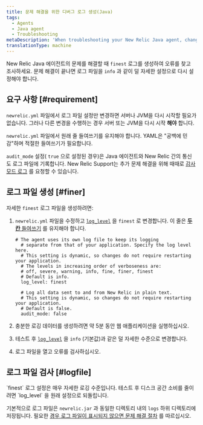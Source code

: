 ```yaml
---
title: 문제 해결을 위한 디버그 로그 생성(Java)
tags:
  - Agents
  - Java agent
  - Troubleshooting
metaDescription: 'When troubleshooting your New Relic Java agent, change the newrelic_agent.log level temporarily to FINEST, then collect about 5 minutes of log data.'
translationType: machine
---
```


New Relic Java 에이전트의 문제를 해결할 때 `finest` 로그를 생성하여 오류를 찾고 조사하세요. 문제 해결이 끝나면 로그 파일을 `info` 과 같이 덜 자세한 설정으로 다시 설정해야 합니다.

## 요구 사항 [#requirement]

`newrelic.yml` 파일에서 로그 파일 설정만 변경하면 서버나 JVM을 다시 시작할 필요가 없습니다. 그러나 다른 변경을 수행하는 경우 서버 또는 JVM을 다시 시작 **해야** 합니다.

`newrelic.yml` 파일에서 원래 줄 들여쓰기를 유지해야 합니다. YAML은 "공백에 민감"하며 적절한 들여쓰기가 필요합니다.

`audit_mode` 설정( `true` 으로 설정된 경우)은 Java 에이전트와 New Relic 간의 통신도 로그 파일에 기록합니다. New Relic Support는 추가 문제 해결을 위해 때때로 [감사 모드 로그](/docs/agents/manage-apm-agents/configuration/log-audit-all-data-your-new-relic-agent-transmits) 를 요청할 수 있습니다.

## 로그 파일 생성 [#finer]

자세한 `finest` 로그 파일을 생성하려면:

1. `newrelic.yml` 파일을 수정하고 [`log_level`](/docs/agents/java-agent/configuration/java-agent-configuration-config-file#cfg-log_level) 을 `finest` 로 변경합니다. 이 줄은 [**두 칸** 들여쓰기](#requirements) 를 유지해야 합니다.

   ```
   # The agent uses its own log file to keep its logging
     # separate from that of your application. Specify the log level here.
     # This setting is dynamic, so changes do not require restarting your application.
     # The levels in increasing order of verboseness are:
     # off, severe, warning, info, fine, finer, finest
     # Default is info.
     log_level: finest

     # Log all data sent to and from New Relic in plain text.
     # This setting is dynamic, so changes do not require restarting your application.
     # Default is false.
     audit_mode: false
   ```

2. 충분한 로깅 데이터를 생성하려면 약 5분 동안 웹 애플리케이션을 실행하십시오.

3. 테스트 후 [`log_level`](/docs/agents/java-agent/configuration/java-agent-configuration-config-file#cfg-log_level) 을 `info` (기본값)과 같은 덜 자세한 수준으로 변경합니다.

4. 로그 파일을 열고 오류를 검사하십시오.

## 로그 파일 검사 [#logfile]

<Callout variant="important">
  `finest` 로그 설정은 매우 자세한 로깅 수준입니다. 테스트 후 디스크 공간 소비를 줄이려면 `log_level` 을 원래 설정으로 되돌립니다.
</Callout>

기본적으로 로그 파일은 `newrelic.jar` 과 동일한 디렉토리 내의 `logs` 하위 디렉토리에 저장됩니다. 필요한 [경우 로그 파일이 표시되지 않으면 문제 해결 절차](/docs/agents/java-agent/troubleshooting/no-log-file-java) 를 따르십시오.